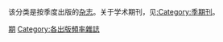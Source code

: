 该分类是按季度出版的[[杂志|杂志]]。关于学术期刊，见[[:Category:季期刊|:Category:季期刊]]。
[[Category:杂志|期]]
[[Category:各出版頻率雜誌|Category:各出版頻率雜誌]]